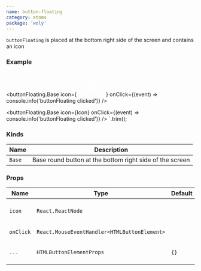 ```yaml
---
name: button-floating
category: atoms
package: 'woly'
---
```



`buttonFloating` is placed at the bottom right side of the screen and contains an icon

### Example

<buttonFloating.Base
  icon={
    <svg
      xmlns="http://www.w3.org/2000/svg"
      width="70"
      height="65"
      viewBox="0 0 24 24"
    >
      <g fill="none" fill-rule="evenodd" stroke="#fff">
        <path d="M4 12c1.88 2.761 4.426 5 8 5s6.4-2.239 8-5M20 12c-1.88-2.761-4.426-5-8-5s-6.4 2.239-8 5" />
        <circle cx="12" cy="12" r="3" />
      </g>
    </svg>
  }
  onClick={(event) => console.info('buttonFloating clicked')}
/>

<buttonFloating.Base
    icon={Icon}
    onClick={(event) => console.info('buttonFloating clicked')}
  />
`.trim();

<HighlightCode code={Example} />

### Kinds

| Name   | Description                                              |
| ------ | -------------------------------------------------------- |
| `Base` | Base round button at the bottom right side of the screen |

### Props

| Name      | Type                                         | Default | Description                                        |
| --------- | -------------------------------------------- | ------- | -------------------------------------------------- |
| `icon`    | `React.ReactNode`                            |         | Set the icon component inside the button           |
| `onClick` | `React.MouseEventHandler<HTMLButtonElement>` |         | Callback when button clicked                       |
| `...`     | `HTMLButtonElementProps`                     | `{}`    | Other props are inherited from `HTMLButtonElement` |
